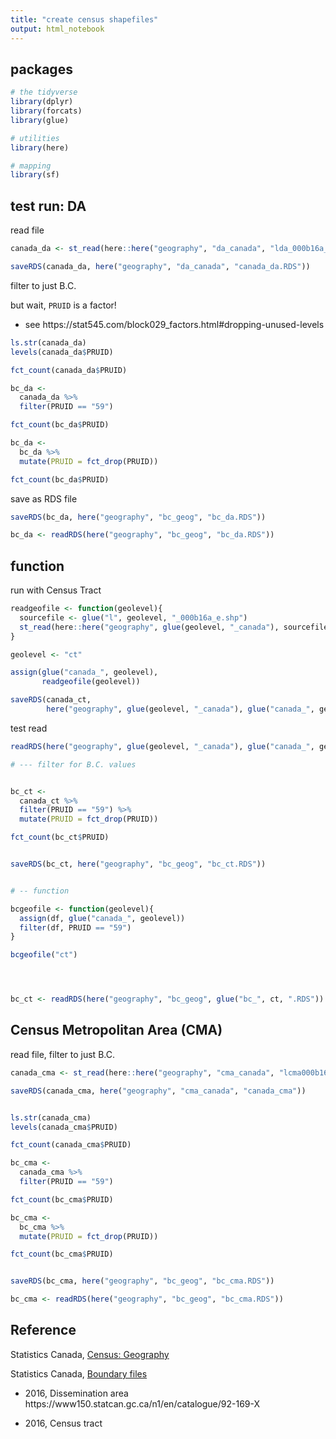```yaml
---
title: "create census shapefiles"
output: html_notebook
---
```



## packages

```r
# the tidyverse
library(dplyr)
library(forcats)
library(glue)

# utilities
library(here)

# mapping
library(sf)


```

## test run: DA

read file

```r

canada_da <- st_read(here::here("geography", "da_canada", "lda_000b16a_e.shp"))

saveRDS(canada_da, here("geography", "da_canada", "canada_da.RDS"))


```

filter to just B.C.

but wait, `PRUID` is a factor!

* see https://stat545.com/block029_factors.html#dropping-unused-levels


```r

ls.str(canada_da)
levels(canada_da$PRUID)

fct_count(canada_da$PRUID)

bc_da <- 
  canada_da %>%
  filter(PRUID == "59") 

fct_count(bc_da$PRUID)

bc_da <- 
  bc_da %>%
  mutate(PRUID = fct_drop(PRUID))

fct_count(bc_da$PRUID)


```

save as RDS file

```r

saveRDS(bc_da, here("geography", "bc_geog", "bc_da.RDS"))

```


```r

bc_da <- readRDS(here("geography", "bc_geog", "bc_da.RDS"))

```

## function


run with Census Tract

```r


readgeofile <- function(geolevel){
  sourcefile <- glue("l", geolevel, "_000b16a_e.shp")
  st_read(here::here("geography", glue(geolevel, "_canada"), sourcefile))
}

geolevel <- "ct"

assign(glue("canada_", geolevel), 
       readgeofile(geolevel))

saveRDS(canada_ct, 
        here("geography", glue(geolevel, "_canada"), glue("canada_", geolevel, ".RDS")))


```

test read

```r

readRDS(here("geography", glue(geolevel, "_canada"), glue("canada_", geolevel, ".RDS")))

```


```r
# --- filter for B.C. values


bc_ct <- 
  canada_ct %>%
  filter(PRUID == "59") %>%
  mutate(PRUID = fct_drop(PRUID))

fct_count(bc_ct$PRUID)


saveRDS(bc_ct, here("geography", "bc_geog", "bc_ct.RDS"))


# -- function

bcgeofile <- function(geolevel){
  assign(df, glue("canada_", geolevel))
  filter(df, PRUID == "59")
}

bcgeofile("ct")





```


```r

bc_ct <- readRDS(here("geography", "bc_geog", glue("bc_", ct, ".RDS"))

```



## Census Metropolitan Area (CMA)


read file, filter to just B.C.

```r

canada_cma <- st_read(here::here("geography", "cma_canada", "lcma000b16a_e.shp"))

saveRDS(canada_cma, here("geography", "cma_canada", "canada_cma"))


ls.str(canada_cma)
levels(canada_cma$PRUID)

fct_count(canada_cma$PRUID)

bc_cma <- 
  canada_cma %>%
  filter(PRUID == "59") 

fct_count(bc_cma$PRUID)

bc_cma <- 
  bc_cma %>%
  mutate(PRUID = fct_drop(PRUID))

fct_count(bc_cma$PRUID)


saveRDS(bc_cma, here("geography", "bc_geog", "bc_cma.RDS"))

```


```r

bc_cma <- readRDS(here("geography", "bc_geog", "bc_cma.RDS"))


```


## Reference

Statistics Canada, [Census: Geography](https://www12.statcan.gc.ca/census-recensement/2016/geo/index-eng.cfm)

Statistics Canada, [Boundary files](https://www12.statcan.gc.ca/census-recensement/2011/geo/bound-limit/bound-limit-eng.cfm)

* 2016, Dissemination area https://www150.statcan.gc.ca/n1/en/catalogue/92-169-X

* 2016, Census tract 

